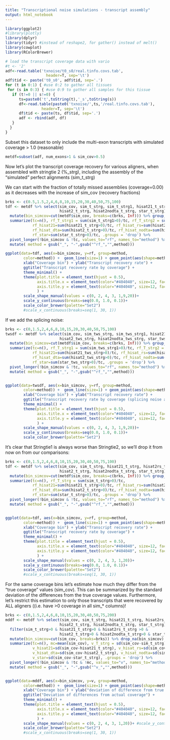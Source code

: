 ---
title: "Transcriptional noise simulations - transcript assembly"
output: html_notebook
---

```{r}
library(ggplot2)
#library(plotly)
library(dplyr)
library(tidyr) #instead of reshape2, for gather() instead of melt()
library(cowplot)
library(RColorBrewer)

# load the transcript coverage data with vario
#t <- '2'
adf<-read.table('txnoise/t0_s0/real.tinfo.covs.tab', 
                  header=T, sep='\t')
adf$tid <- paste('t0_s0', adf$tid, sep='.')
for (t in 0:1) { #use 0:2 to gather all tissues
 for (s in 0:3) { #use 0:9 to gather all samples for this tissue
   if (t!=0 || s!=0) {
      ts=paste0('t',toString(t),'_s',toString(s))
      df<-read.table(paste0('txnoise/',ts,'/real.tinfo.covs.tab'), 
                header=T, sep='\t')
      df$tid <- paste(ts, df$tid, sep='.')
      adf <- rbind(adf, df)
   }
  }
}

```
Subset this dataset to only include the multi-exon transcripts with simulated coverage > 1.0 (reasonable)
```{r}
metdf=subset(adf, num_exons>1 & sim_cov>0.5)

```


Now let's plot the transcript coverage recovery for various aligners, when assembled with stringtie 2 (%_strg), 
including the assembly of the "simulated" perfect alignments (sim_t_strg)

We can start with the fraction of totally missed assemblies (coverage=0.00) as it decreases with the increase of sim_cov (recovery fractions)

```{r, fig.width=11,fig.height=6}
brks <- c(0.5,1.5,2,4,6,8,10,15,20,30,40,50,75,100)
tdf <- metdf %>% select(sim_cov, sim_t_strg, sim_t_strg1, hisat21_t_strg, hisat2rs_t_strg, 
                        hisat2_t_strg, hisat2nodta_t_strg, star_t_strg) %>% 
  mutate(bin_simcov=cut(metdf$sim_cov, breaks=c(brks, Inf))) %>% group_by(bin_simcov) %>% 
  summarize(tc=n(), rf_T_strg1 = sum(sim_t_strg1>0)/tc, rf_T_strg2 = sum(sim_t_strg>0)/tc, 
            rf_hisat21=sum(hisat21_t_strg>0)/tc, rf_hisat_rs=sum(hisat2rs_t_strg>0)/tc, 
            rf_hisat_dta=sum(hisat2_t_strg>0)/tc, rf_hisat_nodta=sum(hisat2nodta_t_strg>0)/tc, 
            rf_star=sum(star_t_strg>0)/tc, .groups = 'drop') %>% 
  pivot_longer(!bin_simcov & !tc, values_to="rf", names_to="method") %>% 
  mutate( method = gsub("_", "-",gsub("^rf_","",method)))

ggplot(data=tdf, aes(x=bin_simcov, y=rf, group=method,
        color=method)) +  geom_line(size=1) + geom_point(aes(shape=method), size=2.4) + 
        xlab("Coverage bin") + ylab("Transcript recovery rate") + 
        ggtitle("Transcript recovery rate by coverage") +
        theme_minimal() +
        theme(plot.title = element_text(hjust = 0.5),
              axis.title.x = element_text(color="#404040", size=12, face="bold", margin=(margin(t=8))),
              axis.title.y = element_text(color="#404040", size=12, face="bold", margin=(margin(r=8)))
              ) +
        scale_shape_manual(values = c(0, 2, 4, 3, 1,9,20))+
        scale_y_continuous(breaks=seq(0.0, 1.0, 0.1))+
        scale_color_brewer(palette="Set2")
        #scale_x_continuous(breaks=seq(1, 30, 1))

```

If we add the splicing noise:

```{r, fig.width=11,fig.height=6}
brks <- c(0,1.5,2,4,6,8,10,15,20,30,40,50,75,100)
twsdf <- metdf %>% select(sim_cov, sim_tws_strg, sim_tws_strg1, hisat21_tws_strg, hisat2rs_tws_strg, 
                        hisat2_tws_strg, hisat2nodta_tws_strg, star_tws_strg) %>% 
  mutate(bin_simcov=cut(metdf$sim_cov, breaks=c(brks, Inf))) %>% group_by(bin_simcov) %>% 
  summarize(tc=n(), rf_T_strg1 = sum(sim_tws_strg1>0)/tc, rf_T_strg2 = sum(sim_tws_strg>0)/tc, 
            rf_hisat21=sum(hisat21_tws_strg>0)/tc, rf_hisat_rs=sum(hisat2rs_tws_strg>0)/tc, 
            rf_hisat_dta=sum(hisat2_tws_strg>0)/tc, rf_hisat_nodta=sum(hisat2nodta_tws_strg>0)/tc, 
            rf_star=sum(star_tws_strg>0)/tc, .groups = 'drop') %>% 
  pivot_longer(!bin_simcov & !tc, values_to="rf", names_to="method") %>% 
  mutate( method = gsub("_", "-",gsub("^rf_","",method)))


ggplot(data=twsdf, aes(x=bin_simcov, y=rf, group=method,
        color=method)) +  geom_line(size=1) + geom_point(aes(shape=method), size=2.4) + 
        xlab("Coverage bin") + ylab("Transcript recovery rate") + 
        ggtitle("Transcript recovery rate by coverage (splicing noise added)") +
        theme_minimal() +
        theme(plot.title = element_text(hjust = 0.5),
              axis.title.x = element_text(color="#404040", size=12, face="bold", margin=(margin(t=8))),
              axis.title.y = element_text(color="#404040", size=12, face="bold", margin=(margin(r=8)))
              ) +
        scale_shape_manual(values = c(0, 2, 4, 3, 1,9,20))+
        scale_y_continuous(breaks=seq(0.0, 1.0, 0.1))+
        scale_color_brewer(palette="Set2")

```
It's clear that Stringtie1 is always worse than Stringtie2, so we'll drop it from now on from our comparisons:

```{r, fig.width=11,fig.height=6}
brks <- c(0,1.5,2,4,6,8,10,15,20,30,40,50,75,100)
tdf <- metdf %>% select(sim_cov, sim_t_strg, hisat21_t_strg, hisat2rs_t_strg, 
                        hisat2_t_strg, hisat2nodta_t_strg, star_t_strg) %>% 
  mutate(bin_simcov=cut(metdf$sim_cov, breaks=c(brks, Inf))) %>% group_by(bin_simcov) %>% 
  summarize(tc=n(), rf_T_strg = sum(sim_t_strg>0)/tc, 
            rf_hisat21=sum(hisat21_t_strg>0)/tc, rf_hisat_rs=sum(hisat2rs_t_strg>0)/tc, 
            rf_hisat_dta=sum(hisat2_t_strg>0)/tc, rf_hisat_nodta=sum(hisat2nodta_t_strg>0)/tc, 
            rf_star=sum(star_t_strg>0)/tc, .groups = 'drop') %>% 
  pivot_longer(!bin_simcov & !tc, values_to="rf", names_to="method") %>% 
  mutate( method = gsub("_", "-",gsub("^rf_","",method)))


ggplot(data=tdf, aes(x=bin_simcov, y=rf, group=method,
        color=method)) +  geom_line(size=1) + geom_point(aes(shape=method), size=2.4) + 
        xlab("Coverage bin") + ylab("Transcript recovery rate") + 
        ggtitle("Transcript recovery rate by coverage") +
        theme_minimal() +
        theme(plot.title = element_text(hjust = 0.5),
              axis.title.x = element_text(color="#404040", size=12, face="bold", margin=(margin(t=8))),
              axis.title.y = element_text(color="#404040", size=12, face="bold", margin=(margin(r=8)))
              ) +
        scale_shape_manual(values = c(0, 2, 4, 3, 1,20))+
        scale_y_continuous(breaks=seq(0.0, 1.0, 0.1))+
        scale_color_brewer(palette="Set2")
        #scale_x_continuous(breaks=seq(1, 30, 1))

```


For the same coverage bins let's estimate how much they differ from the "true coverage" values (sim_cov). This can be summarized by the standard deviation of the differences from the true coverage values. Furthermore, let's restrict this estimation to only those transcripts that were recovered by ALL aligners ((i.e. have >0 coverage in all sim_* columns)!

```{r, fig.width=11,fig.height=6}
brks <- c(0,1.5,2,4,6,8,10,15,20,30,40,50,75,200)
mddf <- metdf %>% select(sim_cov, sim_t_strg, hisat21_t_strg, hisat2rs_t_strg, 
                        hisat2_t_strg, hisat2nodta_t_strg, star_t_strg) %>% 
  filter(sim_t_strg>0 & hisat21_t_strg>0 & hisat2rs_t_strg >0 & 
                        hisat2_t_strg>0 & hisat2nodta_t_strg>0 & star_t_strg>0) %>%
  mutate(bin_simcov=cut(sim_cov, breaks=brks)) %>% drop_na(bin_simcov) %>% group_by(bin_simcov) %>% 
  summarize(tc=n(), mc=mean(sim_cov), v_T_strg = sd(sim_cov-sim_t_strg), 
            v_hisat21=sd(sim_cov-hisat21_t_strg), v_hisat_rs=sd(sim_cov-hisat2rs_t_strg), 
            v_hisat_dta=sd(sim_cov-hisat2_t_strg), v_hisat_nodta=sd(sim_cov-hisat2nodta_t_strg), 
            v_star=sd(sim_cov-star_t_strg), .groups = 'drop') %>% 
  pivot_longer(!bin_simcov & !tc & !mc, values_to="v", names_to="method") %>% 
  mutate( method = gsub("_", "-",gsub("^v_","",method)))


ggplot(data=mddf, aes(x=bin_simcov, y=v, group=method,
        color=method)) +  geom_line(size=1) + geom_point(aes(shape=method), size=2.4) + 
        xlab("Coverage bin") + ylab("deviation of difference from true coverage") + 
        ggtitle("Deviation of differences from actual coverage") +
        theme_minimal() +
        theme(plot.title = element_text(hjust = 0.5),
              axis.title.x = element_text(color="#404040", size=12, face="bold", margin=(margin(t=8))),
              axis.title.y = element_text(color="#404040", size=12, face="bold", margin=(margin(r=8)))
              ) +
        scale_shape_manual(values = c(0, 2, 4, 3, 1,20))+ #scale_y_continuous(breaks=seq(0.0, 1.5, 0.1))+
        scale_color_brewer(palette="Set2")
        #scale_x_continuous(breaks=seq(1, 30, 1))

```